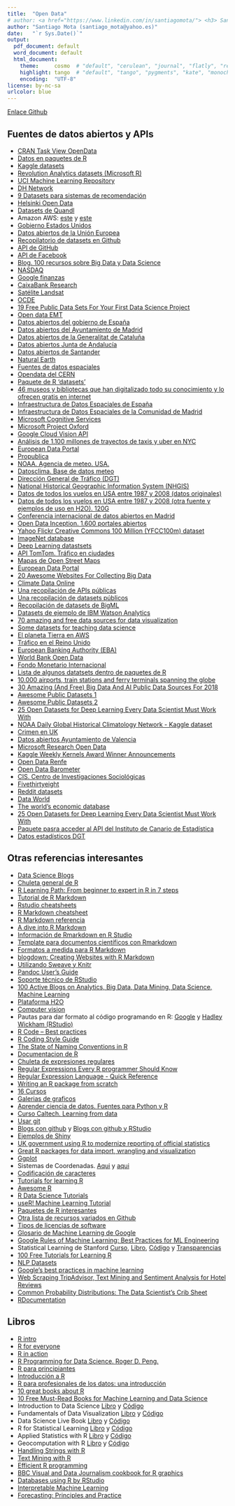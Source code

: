 ```yaml
---
title:  "Open Data"
# author: <a href="https://www.linkedin.com/in/santiagomota/"> <h3> Santiago Mota </h3> </a> \newline santiago_mota@yahoo.es
author: "Santiago Mota (santiago_mota@yahoo.es)"
date:   "`r Sys.Date()`"
output:
  pdf_document: default
  word_document: default
  html_document:
    theme:     cosmo  # "default", "cerulean", "journal", "flatly", "readable", "spacelab", "united", "cosmo", "lumen", "paper", "sandstone", "simplex", "yeti"
    highlight: tango  # "default", "tango", "pygments", "kate", "monochrome", "espresso", "zenburn", "haddock", "textmate"
    encoding:  "UTF-8"
license: by-nc-sa
urlcolor: blue
---
```


[Enlace Github](https://github.com/santiagomota/Open_Data)

## Fuentes de datos abiertos y APIs

* [CRAN Task View OpenData](https://github.com/ropensci/opendata)
* [Datos en paquetes de R](http://stat.ethz.ch/R-manual/R-patched/library/datasets/html/00Index.html)
* [Kaggle datasets](https://www.kaggle.com/datasets)
* [Revolution Analytics datasets (Microsoft R)](https://mran.revolutionanalytics.com/documents/data/)
* [UCI Machine Learning Repository](http://archive.ics.uci.edu/ml/)
* [DH Network](http://opendhn.dhnetwork.opendata.arcgis.com/)
* [9 Datasets para sistemas de recomendación](http://www.lab41.org/nine-datasets-for-investigating-recommender-systems/?utm_campaign=Data%2BElixir&utm_medium=email&utm_source=Data_Elixir_71)
* [Helsinki Open Data](http://www.hri.fi/en/)
* [Datasets de Quandl](https://www.quandl.com/search?query=)
* Amazon AWS: [este](http://aws.amazon.com/es/datasets/) y [este](https://aws.amazon.com/es/public-data-sets/)
* [Gobierno Estados Unidos](http://www.data.gov/)
* [Datos abiertos de la Unión Europea](http://open-data.europa.eu/es/data/)
* [Recopilatorio de datasets en Github](http://www.datasciencecentral.com/profiles/blogs/great-github-list-of-public-data-sets)
* [API de GitHub](https://developer.github.com/v3/)
* [API de Facebook](https://developers.facebook.com/docs/graph-api)
* [Blog. 100 recursos sobre Big Data y Data Science](http://todobi.blogspot.com.es/2015/02/mas-de-100-recursos-sobre-big-data-y.html)
* [NASDAQ](https://indexes.nasdaqomx.com/Index/History/NQASPA8600AUD)
* [Google finanzas](http://www.google.com/finance/)
* [CaixaBank Research](http://www.caixabankresearch.com/es/home)
* [Satélite Landsat](https://aws.amazon.com/public-data-sets/landsat/)
* [OCDE](https://data.oecd.org/)
* [19 Free Public Data Sets For Your First Data Science Project](https://www.mysliderule.com/blog/free-public-data-sets-data-science-project/?__s=atijywgwsusv7a2xfbee)
* [Open data EMT](http://opendata.emtmadrid.es/)
* [Datos abiertos del gobierno de España](http://datos.gob.es/)
* [Datos abiertos del Ayuntamiento de Madrid](http://datos.madrid.es/)
* [Datos abiertos de la Generalitat de Cataluña](http://dadesobertes.gencat.cat/es/)
* [Datos abiertos Junta de Andalucía](http://www.juntadeandalucia.es/datosabiertos/portal.html)
* [Datos abiertos de Santander](http://datos.santander.es/)
* [Natural Earth](http://www.naturalearthdata.com/)
* [Fuentes de datos espaciales](http://www.diva-gis.org/Data)
* [Opendata del CERN](http://opendata.cern.ch/)
* [Paquete de R 'datasets'](http://stat.ethz.ch/R-manual/R-patched/library/datasets/html/00Index.html)
* [46 museos y bibliotecas que han digitalizado todo su conocimiento y lo ofrecen gratis en internet](http://www.xataka.com/otros/46-museos-y-bibliotecas-que-han-digitalizado-todo-su-conocimiento-humano)
* [Infraestructura de Datos Espaciales de España](http://idee.es/web/guest/centros-de-descarga?p_p_id=NewCentrosDescarga_WAR_NewCentrosDescargaportlet&p_p_lifecycle=1&p_p_state=normal&p_p_mode=view&p_p_col_id=column-1&p_p_col_count=1&_NewCentrosDescarga_WAR_NewCentrosDescargaportlet_tipoAmbito=LOCAL)
* [Infraestructura de Datos Espaciales de la Comunidad de Madrid](http://www.madrid.org/cartografia/idem/html/web/index.htm)
* [Microsoft Cognitive Services](https://www.microsoft.com/cognitive-services/)
* [Microsoft Project Oxford](https://www.projectoxford.ai/)
* [Google Cloud Vision API](https://cloud.google.com/vision/)
* [Análisis de 1.100 millones de trayectos de taxis y uber en NYC](https://github.com/toddwschneider/nyc-taxi-data)
* [European Data Portal](http://www.europeandataportal.eu/)
* [Propublica](https://www.propublica.org/data/)
* [NOAA. Agencia de meteo. USA.](http://www.nesdis.noaa.gov/index.html)
* [Datosclima. Base de datos meteo](http://datosclima.es/Aemet2013/DescargaDatos.html)
* [Dirección General de Tráfico (DGT)](https://sedeapl.dgt.gob.es/WEB_IEST_CONSULTA/inicio.faces)
* [National Historical Geographic Information System (NHGIS)](https://www.nhgis.org/)
* [Datos de todos los vuelos en USA entre 1987 y 2008 (datos originales)](http://stat-computing.org/dataexpo/2009/the-data.html)
* [Datos de todos los vuelos en USA entre 1987 y 2008 (otra fuente y ejemplos de uso en H2O). 120G](https://github.com/h2oai/h2o-2/wiki/Hacking-Airline-DataSet-with-H2O)
* [Conferencia internacional de datos abiertos en Madrid](http://opendatacon.org/)
* [Open Data Inception. 1.600 portales abiertos](http://wwwhatsnew.com/2016/03/19/open-data-inception-recopilacion-de-1600-portales-de-datos-abiertos/?utm_content=buffer4e4d4&utm_medium=social&utm_source=linkedin.com&utm_campaign=buffer)
* [Yahoo Flickr Creative Commons 100 Million (YFCC100m) dataset](http://yfcc100m.appspot.com/)
* [ImageNet database](http://www.image-net.org/)
* [Deep Learning datastsets](http://deeplearning.net/datasets/)
* [API TomTom. Tráfico en ciudades](http://developer.tomtom.com/products/onlinenavigation/onlinetraffic/onlinetrafficflow)
* [Mapas de Open Street Maps](http://download.geofabrik.de/)
* [European Data Portal](https://www.europeandataportal.eu/)
* [20 Awesome Websites For Collecting Big Data](https://datafloq.com/read/20-awesome-websites-for-collecting-big-data/2737?utm_source=Datafloq%20newsletter&utm_campaign=979b1fada5-EMAIL_CAMPAIGN_2017_03_13&utm_medium=email&utm_term=0_655692fdfd-979b1fada5-90449429)
* [Climate Data Online](https://www.ncdc.noaa.gov/cdo-web/)
* [Una recopilación de APIs públicas](https://github.com/toddmotto/public-apis)
* [Una recopilación de datasets públicos](https://github.com/caesar0301/awesome-public-datasets)
* [Recopilación de datasets de BigML](https://blog.bigml.com/list-of-public-data-sources-fit-for-machine-learning/)
* [Datasets de ejemplo de IBM Watson Analytics](https://www.ibm.com/communities/analytics/watson-analytics-blog/guide-to-sample-datasets/)
* [70 amazing and free data sources for data visualization](http://bigdata-madesimple.com/70-amazing-and-free-data-sources-for-data-visualization/?lipi=urn%3Ali%3Apage%3Ad_flagship3_feed%3BAJsccljrTlK%2BpMAMcPD6Yw%3D%3D)
* [Some datasets for teaching data science](https://simplystatistics.org/2018/01/22/the-dslabs-package-provides-datasets-for-teaching-data-science/?lipi=urn%3Ali%3Apage%3Ad_flagship3_feed%3BaLl4moGVT%2BS65o19ly%2F%2FaQ%3D%3D)
* [El planeta Tierra en AWS](https://aws.amazon.com/es/earth/)
* [Tráfico en el Reino Unido](https://www.dft.gov.uk/traffic-counts/)
* [European Banking Authority (EBA)](http://www.eba.europa.eu/risk-analysis-and-data;jsessionid=9D39E5DC46932D2C76C572A1D1B1B5BA)
* [World Bank Open Data](https://data.worldbank.org/)
* [Fondo Monetario Internacional](http://www.imf.org/en/data)
* [Lista de algunos datatsets dentro de paquetes de R](https://vincentarelbundock.github.io/Rdatasets/datasets.html)
* [10.000 airports, train stations and ferry terminals spanning the globe](https://openflights.org/data.html)
* [30 Amazing (And Free) Big Data And AI Public Data Sources For 2018](https://www.linkedin.com/pulse/30-amazing-free-big-data-ai-public-sources-2018-bernard-marr/?trackingId=nkTXcNLieYPDBqZuB3KIsw%3D%3D&lipi=urn%3Ali%3Apage%3Ad_flagship3_feed%3B9KuSD9KfQ6ie%2BALso3gwvw%3D%3D&licu=urn%3Ali%3Acontrol%3Ad_flagship3_feed-object)
* [Awesome Public Datasets 1](https://github.com/dipanjanS/awesome-public-datasets)
* [Awesome Public Datasets 2](https://github.com/awesomedata/awesome-public-datasets)
* [25 Open Datasets for Deep Learning Every Data Scientist Must Work With](https://www.analyticsvidhya.com/blog/2018/03/comprehensive-collection-deep-learning-datasets/)
* [NOAA Daily Global Historical Climatology Network - Kaggle dataset](https://www.kaggle.com/noaa/ghcn-d)
* [Crimen en UK](https://data.police.uk/)
* [Datos abiertos Ayuntamiento de Valencia](http://gobiernoabierto.valencia.es/es/data/)
* [Microsoft Research Open Data](https://msropendata.com/)
* [Kaggle Weekly Kernels Award Winner Announcements](https://www.kaggle.com/general/37924#post354114)
* [Open Data Renfe](http://data.renfe.com/)
* [Open Data Barometer](https://opendatabarometer.org/?_year=2017&indicator=ODB)
* [CIS. Centro de Investigaciones Sociológicas](http://www.cis.es/cis/opencms/ES/index.html)
* [Fivethirtyeight](https://data.fivethirtyeight.com/)
* [Reddit datasets](https://www.reddit.com/r/datasets/)
* [Data World](https://data.world/)
* [The world’s economic database](https://db.nomics.world/)
* [25 Open Datasets for Deep Learning Every Data Scientist Must Work With](https://www.analyticsvidhya.com/blog/2018/03/comprehensive-collection-deep-learning-datasets/?utm_source=linkedin.com&utm_medium=social)
* [Paquete pasra acceder al API del Instituto de Canario de Estadística](https://github.com/rOpenSpain/istacbaser)
* [Datos estadísticos DGT](https://sedeapl.dgt.gob.es/WEB_IEST_CONSULTA/)


## Otras referencias interesantes

* [Data Science Blogs](https://github.com/rushter/data-science-blogs)
* [Chuleta general de R](https://cran.r-project.org/doc/contrib/Baggott-refcard-v2.pdf)
* [R Learning Path: From beginner to expert in R in 7 steps](http://www.kdnuggets.com/2016/03/datacamp-r-learning-path-7-steps.html)
* [Tutorial de R Markdown](http://www.sfs.uni-tuebingen.de/~jvanrij/Tutorial/tutorialMarkdown.html)
* [Rstudio cheatsheets](https://www.rstudio.com/resources/cheatsheets/?utm_content=buffer1b56a&utm_medium=social&utm_source=twitter.com&utm_campaign=buffer)
* [R Markdown cheatsheet](https://www.rstudio.com/wp-content/uploads/2015/02/rmarkdown-cheatsheet.pdf)
* [R Markdown referencia](https://www.rstudio.com/wp-content/uploads/2015/03/rmarkdown-reference.pdf)
* [A dive into R Markdown](http://cfss.uchicago.edu/program_rmarkdown.html)
* [Información de Rmarkdown en R Studio](http://rmarkdown.rstudio.com/)
* [Template para documentos científicos con Rmarkdown](http://www.petrkeil.com/?p=2401)
* [Formatos a medida para R Markdown](http://www.r-bloggers.com/r-markdown-custom-formats/)
* [blogdown: Creating Websites with R Markdown](https://bookdown.org/yihui/blogdown/)
* [Utilizando Sweave y Knitr](https://support.rstudio.com/hc/en-us/articles/200552056-Using-Sweave-and-knitr)
* [Pandoc User’s Guide](http://pandoc.org/MANUAL.html#templates)
* [Soporte técnico de RStudio](https://support.rstudio.com/hc/en-us)
* [100 Active Blogs on Analytics, Big Data, Data Mining, Data Science, Machine Learning](http://www.kdnuggets.com/2016/03/100-active-blogs-analytics-big-data-science-machine-learning.html#.VvqjkSV5Tio.linkedin)
* [Plataforma H2O](https://github.com/h2oai)
* [Computer vision](https://github.com/kjw0612/awesome-deep-vision)
* Pautas para dar formato al código programando en R: [Google](https://google.github.io/styleguide/Rguide.xml) y [Hadley Wickham (RStudio)](http://adv-r.had.co.nz/Style.html)
* [R Code – Best practices](https://www.r-bloggers.com/r-code-best-practices/)
* [R Coding Style Guide](https://irudnyts.github.io//r-coding-style-guide/)
* [The State of Naming Conventions in R](https://journal.r-project.org/archive/2012-2/RJournal_2012-2_Baaaath.pdf)
* [Documentacion de R](https://www.rdocumentation.org/)
* [Chuleta de expresiones regulares](https://www.rstudio.com/wp-content/uploads/2016/09/RegExCheatsheet.pdf)
* [Regular Expressions Every R programmer Should Know](https://www.r-bloggers.com/regular-expressions-every-r-programmer-should-know/)
* [Regular Expression Language - Quick Reference](https://docs.microsoft.com/en-us/dotnet/standard/base-types/regular-expression-language-quick-reference)
* [Writing an R package from scratch](https://hilaryparker.com/2014/04/29/writing-an-r-package-from-scratch/)
* [16 Cursos](https://www.analyticsvidhya.com/blog/2016/10/16-new-must-watch-tutorials-courses-on-machine-learning/?utm_source=feedburner&utm_medium=email&utm_campaign=Feed%3A+AnalyticsVidhya+%28Analytics+Vidhya%29)
* [Galerias de graficos](http://www.r-graph-gallery.com/)
* [Aprender ciencia de datos. Fuentes para Python y R](https://www.datacamp.com/community/tutorials/learn-data-science-resources-for-python-r)
* [Curso Caltech. Learning from data](https://work.caltech.edu/telecourse.html)
* [Usar git](https://try.github.io/levels/1/challenges/1)
* [Blogs con github](http://jmcglone.com/guides/github-pages/) y  [Blogs con github y RStudio](http://andysouth.github.io/blog-setup/)
* [Ejemplos de Shiny](http://zevross.com/blog/2016/04/19/r-powered-web-applications-with-shiny-a-tutorial-and-cheat-sheet-with-40-example-apps/)
* [UK government using R to modernize reporting of official statistics](https://www.r-bloggers.com/uk-government-using-r-to-modernize-reporting-of-official-statistics/)
* [Great R packages for data import, wrangling and visualization](http://www.computerworld.com/article/2921176/business-intelligence/great-r-packages-for-data-import-wrangling-visualization.html?idg_eid=96342b7ab1a902d39d1237b81a92554b&email_SHA1_lc=&cid=cw_nlt_computerworld_enterprise_apps_2017-06-23&utm_source=Sailthru&utm_medium=email&utm_campaign=Computerworld%20Enterprise%20Apps%202017-06-23&utm_term=computerworld_enterprise_apps)
* [Ggplot](http://socviz.co/)
* Sistemas de Coordenadas. [Aqui](http://rspatial.org/spatial/rst/6-crs.html) y [aqui](https://www.nceas.ucsb.edu/~frazier/RSpatialGuides/OverviewCoordinateReferenceSystems.pdf)
* [Codificación de caracteres](https://www.joelonsoftware.com/2003/10/08/the-absolute-minimum-every-software-developer-absolutely-positively-must-know-about-unicode-and-character-sets-no-excuses/)
* [Tutorials for learning R](https://www.r-bloggers.com/how-to-learn-r-2/)
* [Awesome R](https://github.com/qinwf/awesome-R)
* [R Data Science Tutorials](https://github.com/ujjwalkarn/DataScienceR)
* [useR! Machine Learning Tutorial](https://github.com/ledell/useR-machine-learning-tutorial)
* [Paquetes de R interesantes](https://www.computerworld.com/article/2921176/business-intelligence/great-r-packages-for-data-import-wrangling-visualization.html?utm_content=bufferf197d&utm_medium=social&utm_source=linkedin.com&utm_campaign=buffer)
* [Otra lista de recursos variados en Github](https://github.com/Shujian2015/FreeML)
* [Tipos de licencias de software](https://choosealicense.com/licenses/)
* [Glosario de Machine Learning de Google](https://developers.google.com/machine-learning/glossary/)
* [Google Rules of Machine Learning: Best Practices for ML Engineering](http://martin.zinkevich.org/rules_of_ml/rules_of_ml.pdf)
* Statistical Learning de Stanford  [Curso](https://lagunita.stanford.edu/courses/HumanitiesSciences/StatLearning/Winter2016/about), [Libro](https://web.stanford.edu/~hastie/ElemStatLearn/), [Código](https://github.com/khanhnamle1994/statistical-learning) y [Transparencias](https://github.com/khanhnamle1994/statistical-learning/tree/master/Lecture-Slides)
* [100 Free Tutorials for Learning R](https://www.listendata.com/p/r-programming-tutorials.html)
* [NLP Datasets](https://github.com/niderhoff/nlp-datasets/blob/master/README.md)
* [Google's best practices in machine learning](https://developers.google.com/machine-learning/guides/rules-of-ml/)
* [Web Scraping TripAdvisor, Text Mining and Sentiment Analysis for Hotel Reviews](https://towardsdatascience.com/scraping-tripadvisor-text-mining-and-sentiment-analysis-for-hotel-reviews-cc4e20aef333)
* [Common Probability Distributions: The Data Scientist’s Crib Sheet](https://blog.cloudera.com/blog/2015/12/common-probability-distributions-the-data-scientists-crib-sheet/?utm_content=buffer49e9f&utm_medium=social&utm_source=facebook.com&utm_campaign=buffer)
* [RDocumentation](https://www.rdocumentation.org/)


## Libros

* [R intro](https://cran.r-project.org/doc/manuals/R-intro.pdf)
* [R for everyone](https://www.jaredlander.com/r-for-everyone/)
* [R in action](https://www.manning.com/books/r-in-action-second-edition)
* [R Programming for Data Science. Roger D. Peng.](https://leanpub.com/rprogramming)
* [R para principiantes](https://cran.r-project.org/doc/contrib/rdebuts_es.pdf)
* [Introducción a R](https://cran.r-project.org/doc/contrib/R-intro-1.1.0-espanol.1.pdf)
* [R para profesionales de los datos: una introducción](https://www.datanalytics.com/libro_r/)
* [10 great books about R](https://www.datasciencecentral.com/profiles/blogs/10-great-books-about-r-1)
* [10 Free Must-Read Books for Machine Learning and Data Science](https://www.kdnuggets.com/2017/04/10-free-must-read-books-machine-learning-data-science.html?utm_content=bufferc386f&utm_medium=social&utm_source=twitter.com&utm_campaign=buffer)
* Introduction to Data Science [Libro](https://rafalab.github.io/dsbook/) y [Código](https://github.com/rafalab/dsbook)
* Fundamentals of Data Visualization [Libro](http://serialmentor.com/dataviz/?utm_content=buffer7a991&utm_medium=social&utm_source=linkedin.com&utm_campaign=buffer) y [Código](https://github.com/clauswilke/dataviz)
* Data Science Live Book [Libro](https://livebook.datascienceheroes.com/) y [Código](https://github.com/pablo14/data-science-live-book)
* R for Statistical Learning [Libro](https://daviddalpiaz.github.io/r4sl/) y [Código](https://github.com/daviddalpiaz/r4sl)
* Applied Statistics with R [Libro](https://daviddalpiaz.github.io/appliedstats/) y [Código](https://github.com/daviddalpiaz/appliedstats)
* Geocomputation with R [Libro](https://geocompr.robinlovelace.net/) y [Código](https://github.com/Robinlovelace/geocompr/)
* [Handling Strings with R](http://www.gastonsanchez.com/r4strings/)
* [Text Mining with R](https://www.tidytextmining.com/)
* [Efficient R programming](https://csgillespie.github.io/efficientR/)
* [BBC Visual and Data Journalism cookbook for R graphics](https://bbc.github.io/rcookbook/)
* [Databases using R by RStudio](https://db.rstudio.com/getting-started/)
* [Interpretable Machine Learning](https://christophm.github.io/interpretable-ml-book/)
* [Forecasting: Principles and Practice](https://otexts.com/fpp2/)
